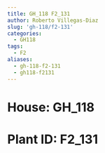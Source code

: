 ```yaml
---
title: GH_118 F2_131
author: Roberto Villegas-Diaz
slug: 'gh-118/f2-131'
categories:
  - GH118
tags:
  - F2
aliases:
  - gh-118-f2-131
  - gh118-f2131
---
```


# **House**: GH_118
# **Plant ID**: F2_131
